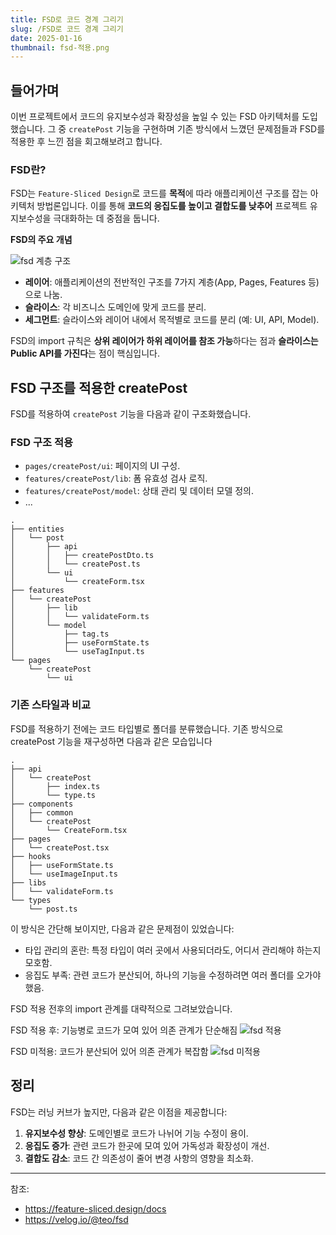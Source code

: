 ```yaml
---
title: FSD로 코드 경계 그리기
slug: /FSD로 코드 경계 그리기
date: 2025-01-16
thumbnail: fsd-적용.png
---
```


## 들어가며

이번 프로젝트에서 코드의 유지보수성과 확장성을 높일 수 있는 FSD 아키텍처를 도입했습니다. 그 중 `createPost` 기능을 구현하며 기존 방식에서 느꼈던 문제점들과 FSD를 적용한 후 느낀 점을 회고해보려고 합니다.

### FSD란?

FSD는 `Feature-Sliced Design`로 코드를 **목적**에 따라 애플리케이션 구조를 잡는 아키텍처 방법론입니다. 이를 통해 **코드의 응집도를 높이고 결합도를 낮추어** 프로젝트 유지보수성을 극대화하는 데 중점을 둡니다.

**FSD의 주요 개념**

![fsd 계층 구조](fsd.jpg)

- **레이어**: 애플리케이션의 전반적인 구조를 7가지 계층(App, Pages, Features 등)으로 나눔.
- **슬라이스**: 각 비즈니스 도메인에 맞게 코드를 분리.
- **세그먼트**: 슬라이스와 레이어 내에서 목적별로 코드를 분리 (예: UI, API, Model).

FSD의 import 규칙은 **상위 레이어가 하위 레이어를 참조 가능**하다는 점과 **슬라이스는 Public API를 가진다**는 점이 핵심입니다.

## FSD 구조를 적용한 createPost

FSD를 적용하여 `createPost` 기능을 다음과 같이 구조화했습니다.

### FSD 구조 적용

- `pages/createPost/ui`: 페이지의 UI 구성.
- `features/createPost/lib`: 폼 유효성 검사 로직.
- `features/createPost/model`: 상태 관리 및 데이터 모델 정의.
- ...

```plaintext
.
├── entities
│   └── post
│       ├── api
│       │   ├── createPostDto.ts
│       │   └── createPost.ts
│       └── ui
│           └── createForm.tsx
├── features
│   └── createPost
│       ├── lib
│       │   └── validateForm.ts
│       └── model
│           ├── tag.ts
│           ├── useFormState.ts
│           └── useTagInput.ts
└── pages
    └── createPost
        └── ui
```

### 기존 스타일과 비교

FSD를 적용하기 전에는 코드 타입별로 폴더를 분류했습니다. 기존 방식으로 createPost 기능을 재구성하면 다음과 같은 모습입니다

```
.
├── api
│   └── createPost
│       ├── index.ts
│       └── type.ts
├── components
│   ├── common
│   └── createPost
│       └── CreateForm.tsx
├── pages
│   └── createPost.tsx
├── hooks
│   ├── useFormState.ts
│   └── useImageInput.ts
├── libs
│   └── validateForm.ts
└── types
    └── post.ts
```

이 방식은 간단해 보이지만, 다음과 같은 문제점이 있었습니다:

- 타입 관리의 혼란: 특정 타입이 여러 곳에서 사용되더라도, 어디서 관리해야 하는지 모호함.
- 응집도 부족: 관련 코드가 분산되어, 하나의 기능을 수정하려면 여러 폴더를 오가야 했음.

FSD 적용 전후의 import 관계를 대략적으로 그려보았습니다.

FSD 적용 후: 기능병로 코드가 모여 있어 의존 관계가 단순해짐
![fsd 적용](./fsd-적용.png)

FSD 미적용: 코드가 분산되어 있어 의존 관계가 복잡함
![fsd 미적용](./fsd-미적용.png)

## 정리

FSD는 러닝 커브가 높지만, 다음과 같은 이점을 제공합니다:

1. **유지보수성 향상**: 도메인별로 코드가 나뉘어 기능 수정이 용이.
2. **응집도 증가**: 관련 코드가 한곳에 모여 있어 가독성과 확장성이 개선.
3. **결합도 감소**: 코드 간 의존성이 줄어 변경 사항의 영향을 최소화.

---

참조:

- https://feature-sliced.design/docs
- https://velog.io/@teo/fsd
